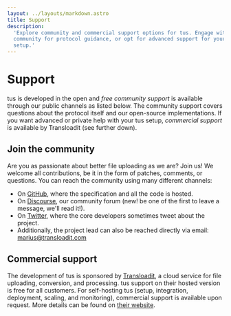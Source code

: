 ```yaml
---
layout: ../layouts/markdown.astro
title: Support
description:
  'Explore community and commercial support options for tus. Engage with our
  community for protocol guidance, or opt for advanced support for your tus
  setup.'
---
```



# Support

tus is developed in the open and _free community support_ is available through
our public channels as listed below. The community support covers questions
about the protocol itself and our open-source implementations. If you want
advanced or private help with your tus setup, _commercial support_ is available
by Transloadit (see further down).

## Join the community

Are you as passionate about better file uploading as we are? Join us! We welcome
all contributions, be it in the form of patches, comments, or questions. You can
reach the community using many different channels:

- On [GitHub](https://github.com/tus), where the specification and all the code
  is hosted.
- On [Discourse](https://community.transloadit.com/c/tus), our community forum
  (new! be one of the first to leave a message, we'll read it!).
- On [Twitter](https://twitter.com/tus_io), where the core developers sometimes
  tweet about the project.
- Additionally, the project lead can also be reached directly via email:
  [marius@transloadit.com](mailto:marius@transloadit.com)

## Commercial support

The development of tus is sponsored by [Transloadit](https://transloadit.com/),
a cloud service for file uploading, conversion, and processing. tus support on
their hosted version is free for all customers. For self-hosting tus (setup,
integration, deployment, scaling, and monitoring), commercial support is
available upon request. More details can be found on
[their website](https://transloadit.com/open-source/support/).

<Contributors />

<Collaborators />
